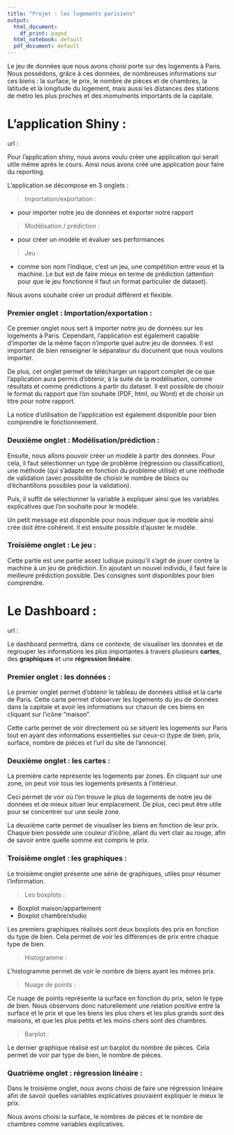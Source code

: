 ---
title: "Projet : les logements parisiens"
output:
  html_document:
    df_print: paged
  html_notebook: default
  pdf_document: default
---

Le jeu de données que nous avons choisi porte sur des logements à Paris. Nous possédons, grâce à ces données, de nombreuses informations sur ces biens : la surface, le prix, le nombre de pièces et de chambres, la latitude et la longitude du logement, mais aussi les distances des stations de métro les plus proches et des momuments importants de la capitale. 

# L'application Shiny : 

url : 

Pour l'application shiny,  nous avons voulu créer une application qui serait utile même après le cours. Ainsi nous avons créé une application pour faire du reporting.

L'application se décompose en 3 onglets :

> Importation/exportation : 

* pour importer notre jeu de données et exporter notre rapport 

> Modélisation / prédiction : 

* pour créer un modèle et évaluer ses performances

> Jeu : 

* comme son nom l'indique, c'est un jeu, une compétition entre vous et la machine. Le but est de faire mieux en terme de prédiction (attention pour que le jeu fonctionne il faut un format particulier de dataset). 

Nous avons souhaité créer un produit différent et flexible.

### Premier onglet : Importation/exportation : 

Ce premier onglet nous sert à importer notre jeu de données sur les logements à Paris. Cependant, l'application est également capable d'importer de la même façon n'importe quel autre jeu de données. Il est important de bien renseigner le séparateur du document que nous voulons importer. 

De plus, cet onglet permet de télécharger un rapport complet de ce que l'application aura permis d'obtenir, à la suite de la modélisation, comme résultats et comme prédictions à partir du dataset. Il est possible de choisir le format du rapport que l'on souhaite (PDF, html, ou Word) et de choisir un titre pour notre rapport.  

La notice d'utilisation de l'application est également disponible pour bien comprendre le fonctionnement. 

### Deuxième onglet : Modélisation/prédiction : 

Ensuite, nous allons pouvoir créer un modèle à partir des données. Pour cela, il faut sélectionner un type de problème (régression ou classification), une méthode (qui s'adapte en fonction du problème utilisé) et une méthode de validation (avec possibilité de choisir le nombre de blocs ou d'échantillons possibles pour la validation). 

Puis, il suffit de sélectionner la variable à expliquer ainsi que les variables explicatives que l'on souhaite pour le modèle. 

Un petit message est disponible pour nous indiquer que le modèle ainsi crée doit être cohérent. Il est ensuite possible d'ajuster le modèle. 

### Troisième onglet : Le jeu : 

Cette partie est une partie assez ludique puisqu'il s'agit de jouer contre la machine à un jeu de prédiction. En ajoutant un nouvel individu, il faut faire la meilleure prédiction possible. Des consignes sont disponibles pour bien comprendre.  

# Le Dashboard : 

url : 

Le dashboard permettra, dans ce contexte, de visualiser les données et de regrouper les informations les plus importantes à travers plusieurs **cartes**, des **graphiques** et une **régression linéaire**.

### Premier onglet : les données : 

Le premier onglet permet d'obtenir le tableau de données utilisé et la carte de Paris. Cette carte permet d'observer les logements du jeu de données dans la capitale et avoir les informations sur chacun de ces biens en cliquant sur l'icône "maison". 

Cette carte permet de voir directement où se situent les logements sur Paris tout en ayant des informations essentielles sur ceux-ci (type de bien, prix, surface, nombre de pièces et l'url du site de l'annonce). 

### Deuxième onglet : les cartes : 

La première carte représente les logements par zones. En cliquant sur une zone, on peut voir tous les logements présents à l'intérieur. 

Ceci permet de voir où l'on trouve le plus de logements de notre jeu de données et de mieux situer leur emplacement. De plus, ceci peut être utile pour se concentrer sur une seule zone. 

La deuxième carte permet de visualiser les biens en fonction de leur prix. Chaque bien possède une couleur d'icône, allant du vert clair au rouge, afin de savoir entre quelle somme est compris le prix. 

### Troisième onglet : les graphiques : 

Le troisième onglet présente une série de graphiques, utiles pour résumer l'information. 

> Les boxplots : 

* Boxplot maison/appartement 
* Boxplot chambre/studio 

Les premiers graphiques réalisés sont deux boxplots des prix en fonction du type de bien. Cela permet de voir les différences de prix entre chaque type de bien. 

> Histogramme : 

L'histogramme permet de voir le nombre de biens ayant les mêmes prix. 

> Nuage de points : 

Ce nuage de points représente la surface en fonction du prix, selon le type de bien. Nous observons donc naturellement une relation positive entre la surface et le prix et que les biens les plus chers et les plus grands sont des maisons, et que les plus petits et les moins chers sont des chambres. 

> Barplot : 

Le dernier graphique réalisé est un barplot du nombre de pièces. Cela permet de voir par type de bien, le nombre de pièces. 

### Quatrième onglet : régression linéaire : 

Dans le troisième onglet, nous avons choisi de faire une régression linéaire afin de savoir quelles variables explicatives pouvaient expliquer le mieux le prix. 

Nous avons choisi la surface, le nombres de pièces et le nombre de chambres comme variables explicatives. 















